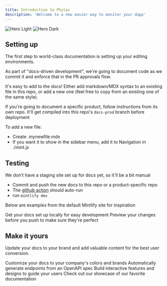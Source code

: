 ```yaml
---
title: Introduction to Phylax
description: 'Welcome to a new easier way to monitor your dapp'
---
```


<img
  className="block dark:hidden"
  src="/images/hero-light.svg"
  alt="Hero Light"
/>
<img
  className="hidden dark:block"
  src="/images/hero-dark.svg"
  alt="Hero Dark"
/>

## Setting up

The first step to world-class documentation is setting up your editing environments.

As part of "docs-driven development", we're going to document code
as we commit it and enforce that in the PR approvals flow.

It's easy to add to the docs! Either add markdown/MDX syntax to an
existing file in this repo, or add a new one (feel free to copy from an
existing one of the same style). 

If you're going to document a specific product, follow instructions from its own repo.
It'll get compiled into this repo's `docs-prod` branch before deployment

To add a new file:
 - Create .mynewfile.mdx
 - If you want it to show in the sidebar menu, add it to Navigation in ./mint.js

## Testing

We don't have a staging site set up for docs yet, so it'll be a bit manual
 - Commit and push the new docs to this repo or a product-specific repo
 - The [github action](https://github.com/phylaxsystems/phylax-docs/actions/workflows/mintlify-compile-docs.yml) should auto-run
 - run `mintlify dev`

Below are examples from the default Mintlify site for inspiration

<CardGroup cols={2}>
  <Card
    title="Edit Your Docs"
    icon="pen-to-square"
    href="https://mintlify.com/docs/quickstart"
  >
    Get your docs set up locally for easy development
  </Card>
  <Card
    title="Preview Changes"
    icon="image"
    href="https://mintlify.com/docs/development"
  >
    Preview your changes before you push to make sure they're perfect
  </Card>
</CardGroup>

## Make it yours

Update your docs to your brand and add valuable content for the best user conversion.

<CardGroup cols={2}>
  <Card
    title="Customize Style"
    icon="palette"
    href="https://mintlify.com/docs/settings/global"
  >
    Customize your docs to your company's colors and brands
  </Card>
  <Card
    title="Reference APIs"
    icon="code"
    href="https://mintlify.com/docs/api-playground/openapi"
  >
    Automatically generate endpoints from an OpenAPI spec
  </Card>
  <Card
    title="Add Components"
    icon="screwdriver-wrench"
    href="https://mintlify.com/docs/components/accordion"
  >
    Build interactive features and designs to guide your users
  </Card>
  <Card
    title="Get Inspiration"
    icon="stars"
    href="https://mintlify.com/customers"
  >
    Check out our showcase of our favorite documentation
  </Card>
</CardGroup>
